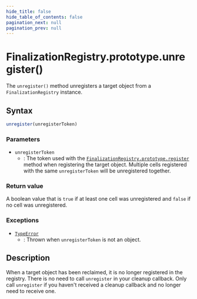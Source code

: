 ```yaml
---
hide_title: false
hide_table_of_contents: false
pagination_next: null
pagination_prev: null
---
```

# FinalizationRegistry.prototype.unregister()

The `unregister()` method unregisters a target object from a
`FinalizationRegistry` instance.

## Syntax

```js
unregister(unregisterToken)
```

### Parameters

- `unregisterToken`
  - : The token used with the [`FinalizationRegistry.prototype.register`](./register.mdx) method when registering the target object. Multiple cells registered with the same `unregisterToken` will be unregistered together.

### Return value

A boolean value that is `true` if at least one cell was unregistered and `false` if no cell was unregistered.

### Exceptions

- [`TypeError`](../../../globals/TypeError/TypeError.mdx)
  - : Thrown when `unregisterToken` is not an object.

## Description

When a target object has been reclaimed, it is no longer registered in the registry.
There is no need to call `unregister` in your cleanup callback. Only call
`unregister` if you haven't received a cleanup callback and no longer need
to receive one.
